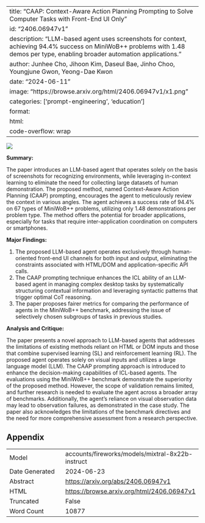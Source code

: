 
---
title: "CAAP: Context-Aware Action Planning Prompting to Solve Computer Tasks with Front-End UI Only"
id: "2406.06947v1"
description: "LLM-based agent uses screenshots for context, achieving 94.4% success on MiniWoB++ problems with 1.48 demos per type, enabling broader automation applications."
author: Junhee Cho, Jihoon Kim, Daseul Bae, Jinho Choo, Youngjune Gwon, Yeong-Dae Kwon
date: "2024-06-11"
image: "https://browse.arxiv.org/html/2406.06947v1/x1.png"
categories: ['prompt-engineering', 'education']
format:
  html:
    code-overflow: wrap
---

![](https://browse.arxiv.org/html/2406.06947v1/x1.png)

**Summary:**

The paper introduces an LLM-based agent that operates solely on the basis of screenshots for recognizing environments, while leveraging in-context learning to eliminate the need for collecting large datasets of human demonstration. The proposed method, named Context-Aware Action Planning (CAAP) prompting, encourages the agent to meticulously review the context in various angles. The agent achieves a success rate of 94.4% on 67 types of MiniWoB++ problems, utilizing only 1.48 demonstrations per problem type. The method offers the potential for broader applications, especially for tasks that require inter-application coordination on computers or smartphones.

**Major Findings:**

1. The proposed LLM-based agent operates exclusively through human-oriented front-end UI channels for both input and output, eliminating the constraints associated with HTML/DOM and application-specific API calls.
2. The CAAP prompting technique enhances the ICL ability of an LLM-based agent in managing complex desktop tasks by systematically structuring contextual information and leveraging syntactic patterns that trigger optimal CoT reasoning.
3. The paper proposes fairer metrics for comparing the performance of agents in the MiniWoB++ benchmark, addressing the issue of selectively chosen subgroups of tasks in previous studies.

**Analysis and Critique:**

The paper presents a novel approach to LLM-based agents that addresses the limitations of existing methods reliant on HTML or DOM inputs and those that combine supervised learning (SL) and reinforcement learning (RL). The proposed agent operates solely on visual inputs and utilizes a large language model (LLM). The CAAP prompting approach is introduced to enhance the decision-making capabilities of ICL-based agents. The evaluations using the MiniWoB++ benchmark demonstrate the superiority of the proposed method. However, the scope of validation remains limited, and further research is needed to evaluate the agent across a broader array of benchmarks. Additionally, the agent's reliance on visual observation data may lead to observation failures, as demonstrated in the case study. The paper also acknowledges the limitations of the benchmark directives and the need for more comprehensive assessment from a research perspective.

## Appendix

|          |          |
|----------|----------|
| Model     | accounts/fireworks/models/mixtral-8x22b-instruct       |
| Date Generated     | 2024-06-23       |
| Abstract | [https://arxiv.org/abs/2406.06947v1](https://arxiv.org/abs/2406.06947v1)        |
| HTML     | [https://browse.arxiv.org/html/2406.06947v1](https://browse.arxiv.org/html/2406.06947v1)       |
| Truncated       | False       |
| Word Count       | 10877       |